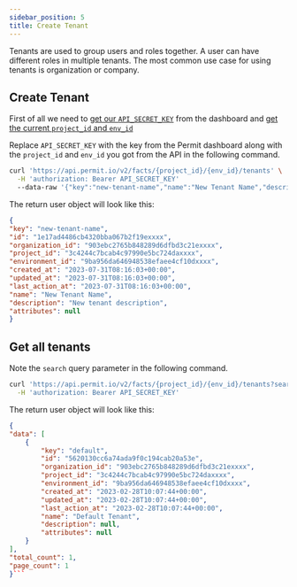 ```yaml
---
sidebar_position: 5
title: Create Tenant 
---
```



Tenants are used to group users and roles together. A user can have different roles in multiple tenants.
The most common use case for using tenants is organization or company.

## Create Tenant

First of all we need to [get our `API_SECRET_KEY`](/api/api-with-cli/#get-your-api-key) from the dashboard and [get the current `project_id` and `env_id`](/api/examples/get-project-and-env)<br/>

Replace `API_SECRET_KEY` with the key from the Permit dashboard along with the `project_id` and `env_id` you got from the API in the following command.

```bash
curl 'https://api.permit.io/v2/facts/{project_id}/{env_id}/tenants' \
  -H 'authorization: Bearer API_SECRET_KEY'
  --data-raw '{"key":"new-tenant-name","name":"New Tenant Name","description":"New tenant description"}' \
```
The return user object will look like this:
```json
{
"key": "new-tenant-name",
"id": "1e17ad4486cb4320bba067b2f19exxxx",
"organization_id": "903ebc2765b848289d6dfbd3c21exxxx",
"project_id": "3c4244c7bcab4c97990e5bc724daxxxx",
"environment_id": "9ba956da646948538efaee4cf10dxxxx",
"created_at": "2023-07-31T08:16:03+00:00",
"updated_at": "2023-07-31T08:16:03+00:00",
"last_action_at": "2023-07-31T08:16:03+00:00",
"name": "New Tenant Name",
"description": "New tenant description",
"attributes": null
}
```

## Get all tenants

Note the `search` query parameter in the following command.

```bash 
curl 'https://api.permit.io/v2/facts/{project_id}/{env_id}/tenants?search=default&include_total_count=true&page=1&per_page=100' \
  -H 'authorization: Bearer API_SECRET_KEY'
```
The return user object will look like this:
```json
{
"data": [
    {
        "key": "default",
        "id": "5620130cc6a74ada9f0c194cab20a53e",
        "organization_id": "903ebc2765b848289d6dfbd3c21exxxx",
        "project_id": "3c4244c7bcab4c97990e5bc724daxxxx",
        "environment_id": "9ba956da646948538efaee4cf10dxxxx",
        "created_at": "2023-02-28T10:07:44+00:00",
        "updated_at": "2023-02-28T10:07:44+00:00",
        "last_action_at": "2023-02-28T10:07:44+00:00",
        "name": "Default Tenant",
        "description": null,
        "attributes": null
    }
],
"total_count": 1,
"page_count": 1
}```